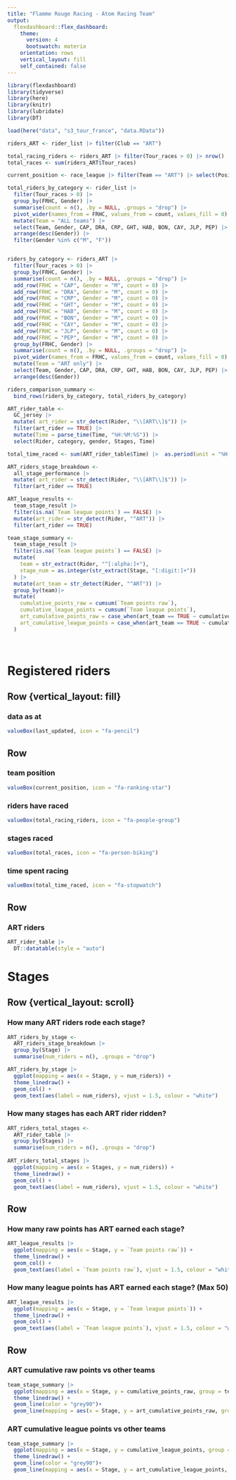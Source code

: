 ```yaml
---
title: "Flamme Rouge Racing - Atom Racing Team"
output: 
  flexdashboard::flex_dashboard:
    theme:
      version: 4
      bootswatch: materia
    orientation: rows
    vertical_layout: fill
    self_contained: false
---
```


```r
library(flexdashboard)
library(tidyverse)
library(here)
library(knitr)
library(lubridate)
library(DT)

load(here("data", "s3_tour_france", "data.RData"))

```

```r
riders_ART <- rider_list |> filter(Club == "ART")

total_racing_riders <- riders_ART |> filter(Tour_races > 0) |> nrow()
total_races <- sum(riders_ART$Tour_races)

current_position <- race_league |> filter(Team == "ART") |> select(Position) |> sum()

total_riders_by_category <- rider_list |>
  filter(Tour_races > 0) |>
  group_by(FRHC, Gender) |>
  summarise(count = n(), .by = NULL, .groups = "drop") |>
  pivot_wider(names_from = FRHC, values_from = count, values_fill = 0) |>
  mutate(Team = "ALL teams") |>
  select(Team, Gender, CAP, DRA, CRP, GHT, HAB, BON, CAY, JLP, PEP) |>
  arrange(desc(Gender)) |>
  filter(Gender %in% c("M", "F"))


riders_by_category <- riders_ART |>
  filter(Tour_races > 0) |>
  group_by(FRHC, Gender) |>
  summarise(count = n(), .by = NULL, .groups = "drop") |>
  add_row(FRHC = "CAP", Gender = "M", count = 0) |>
  add_row(FRHC = "DRA", Gender = "M", count = 0) |>
  add_row(FRHC = "CRP", Gender = "M", count = 0) |>
  add_row(FRHC = "GHT", Gender = "M", count = 0) |>
  add_row(FRHC = "HAB", Gender = "M", count = 0) |>
  add_row(FRHC = "BON", Gender = "M", count = 0) |>
  add_row(FRHC = "CAY", Gender = "M", count = 0) |>
  add_row(FRHC = "JLP", Gender = "M", count = 0) |>
  add_row(FRHC = "PEP", Gender = "M", count = 0) |>
  group_by(FRHC, Gender) |>
  summarise(count = n(), .by = NULL, .groups = "drop") |>
  pivot_wider(names_from = FRHC, values_from = count, values_fill = 0) |>
  mutate(Team = "ART only") |>
  select(Team, Gender, CAP, DRA, CRP, GHT, HAB, BON, CAY, JLP, PEP) |>
  arrange(desc(Gender))

riders_comparison_summary <-
  bind_rows(riders_by_category, total_riders_by_category)

ART_rider_table <-
  GC_jersey |>
  mutate( art_rider = str_detect(Rider, "\\[ART\\]$")) |>
  filter(art_rider == TRUE) |>
  mutate(Time = parse_time(Time, "%H:%M:%S")) |>
  select(Rider, category, gender, Stages, Time)

total_time_raced <- sum(ART_rider_table$Time) |>  as.period(unit = "%H:%M:%S")

ART_riders_stage_breakdown <-
  all_stage_performance |>
  mutate( art_rider = str_detect(Rider, "\\[ART\\]$")) |>
  filter(art_rider == TRUE)

ART_league_results <-
  team_stage_result |>
  filter(is.na(`Team league points`) == FALSE) |>
  mutate(art_rider = str_detect(Rider, "^ART")) |>
  filter(art_rider == TRUE)

team_stage_summary <-
  team_stage_result |>
  filter(is.na(`Team league points`) == FALSE) |>
  mutate(
    team = str_extract(Rider, "^[:alpha:]+"),
    stage_num = as.integer(str_extract(Stage, "[:digit:]+"))
  ) |>
  mutate(art_team = str_detect(Rider, "^ART")) |>
  group_by(team)|>
  mutate(
    cumulative_points_raw = cumsum(`Team points raw`),
    cumulative_league_points = cumsum(`Team league points`),
    art_cumulative_points_raw = case_when(art_team == TRUE ~ cumulative_points_raw, TRUE ~ NA),
    art_cumulative_league_points = case_when(art_team == TRUE ~ cumulative_league_points, TRUE ~ NA)
  )
  
  

```




Registered riders
======================
Row {vertical_layout: fill}
------------------------


### data as at
```r
valueBox(last_updated, icon = "fa-pencil")
```

Row
------------------------
### team position
```r
valueBox(current_position, icon = "fa-ranking-star")
```



### riders have raced
```r
valueBox(total_racing_riders, icon = "fa-people-group")
```

### stages raced
```r
valueBox(total_races, icon = "fa-person-biking")
```

### time spent racing
```r
valueBox(total_time_raced, icon = "fa-stopwatch")
```

Row
------------------------
### ART riders {data-height=1600}
```r
ART_rider_table |>
  DT::datatable(style = "auto")
```

Stages
======================
Row {vertical_layout: scroll}
------------------------

### How many ART riders rode each stage?
```r
ART_riders_by_stage <-
  ART_riders_stage_breakdown |>
  group_by(Stage) |>
  summarise(num_riders = n(), .groups = "drop")

ART_riders_by_stage |>
  ggplot(mapping = aes(x = Stage, y = num_riders)) +
  theme_linedraw() +
  geom_col() +
  geom_text(aes(label = num_riders), vjust = 1.5, colour = "white")
```

### How many stages has each ART rider ridden?
```r
ART_riders_total_stages <-
  ART_rider_table |>
  group_by(Stages) |>
  summarise(num_riders = n(), .groups = "drop")
  
ART_riders_total_stages |>
  ggplot(mapping = aes(x = Stages, y = num_riders)) +
  theme_linedraw() +
  geom_col() +
  geom_text(aes(label = num_riders), vjust = 1.5, colour = "white")
```

Row
------------------------

### How many raw points has ART earned each stage?
```r
ART_league_results |>
  ggplot(mapping = aes(x = Stage, y = `Team points raw`)) +
  theme_linedraw() +
  geom_col() +
  geom_text(aes(label = `Team points raw`), vjust = 1.5, colour = "white")
```

### How many league points has ART earned each stage? (Max 50)
```r
ART_league_results |>
  ggplot(mapping = aes(x = Stage, y = `Team league points`)) +
  theme_linedraw() +
  geom_col() +
  geom_text(aes(label = `Team league points`), vjust = 1.5, colour = "white")
```

Row
------------------------

### ART cumulative raw points vs other teams
```r
team_stage_summary |>
  ggplot(mapping = aes(x = Stage, y = cumulative_points_raw, group = team)) +
  theme_linedraw() +
  geom_line(color = "grey90")+
  geom_line(mapping = aes(x = Stage, y = art_cumulative_points_raw, group = team))

```

### ART cumulative league points vs other teams
```r
team_stage_summary |>
  ggplot(mapping = aes(x = Stage, y = cumulative_league_points, group = team)) +
  theme_linedraw() +
  geom_line(color = "grey90")+
  geom_line(mapping = aes(x = Stage, y = art_cumulative_league_points, group = team))
```


